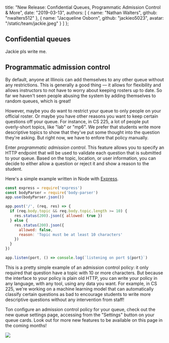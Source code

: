 
  title:
    "New Release: Confidential Queues, Programmatic Admission Control & More",
  date: "2019-03-13",
  authors: [
    {
      name: "Nathan Walters",
      github: "nwalters512"
    },
    {
      name: "Jacqueline Osborn",
      github: "jackieo5023",
      avatar: "/static/team/jackie.jpeg"
    }
  ]
};


## Confidential queues

Jackie pls write me.

## Programmatic admission control

By default, anyone at Illinois can add themselves to any other queue without any restrictions. This is generally a good thing &mdash; it allows for flexibility and allows instructors to not have to worry about keeping rosters up to date. So far we haven't seen people abusing the system by adding themselves to random queues, which is great!

However, maybe you do want to restrict your queue to only people on your official roster. Or maybe you have other reasons you want to keep certain questions off your queue. For instance, in CS 225, a lot of people put overly-short topics, like "lab" or "mp6". We prefer that students write more descriptive topics to show that they've put some thought into the question they're asking. But right now, we have to enfore that policy manually.

Enter _programmatic admission control_. This feature allows you to specify an HTTP endpoint that will be used to validate each question that is submitted to your queue. Based on the topic, location, or user information, you can decide to either allow a question or reject it and show a reason to the student.

Here's a simple example written in Node with [Express](https://expressjs.com/).

```js
const express = require('express')
const bodyParser = require('body-parser')
app.use(bodyParser.json())

app.post('/', (req, res) => {
  if (req.body.topic && req.body.topic.length >= 10) {
    res.status(200).json({ allowed: true })
  } else {
    res.status(200).json({
      allowed: false,
      reason: 'Topic must be at least 10 characters'
    })
  }
})

app.listen(port, () => console.log(`listening on port ${port}`)
```

This is a pretty simple example of an admission control policy: it only required that question have a topic with 10 or more characters. But because the interface to your policy is plain old HTTP, you can write your policy in any language, with any tool, using any data you want. For example, in CS 225, we're working on a machine learning model that can automatically classify certain questions as bad to encourage students to write more descriptive questions without any intervention from staff!

Ton configure an admission control policy for your queue, check out the new queue settings page, accessing from the "Settings" button on your queue cards. Look out for more new features to be available on this page in the coming months!

<Image
  src="/static/blog/confidential-queues-programmatic-admission-control/admission-control-settings.png"
  caption="The admission control panel on the new queue settings page"
  shadow
/>
